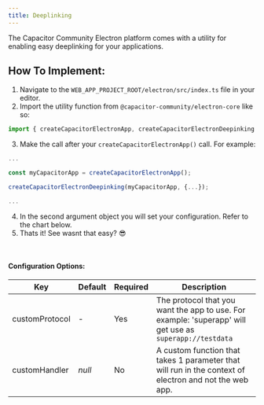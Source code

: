 ```yaml
---
title: Deeplinking
---
```


The Capacitor Community Electron platform comes with a utility for enabling easy deeplinking for your applications.

## How To Implement:

1. Navigate to the `WEB_APP_PROJECT_ROOT/electron/src/index.ts` file in your editor.
2. Import the utility function from `@capacitor-community/electron-core` like so: 
```typescript
import { createCapacitorElectronApp, createCapacitorElectronDeepinking } from "@capacitor-community/electron-core";
```
3. Make the call after your `createCapacitorElectronApp()` call. For example:
```typescript
...

const myCapacitorApp = createCapacitorElectronApp();

createCapacitorElectronDeepinking(myCapacitorApp, {...});

...
```
4. In the second argument object you will set your configuration. Refer to the chart below.
5. Thats it! See wasnt that easy? 😎

<br/>

#### Configuration Options:

| Key              | Default | Required | Description                                                                                                                    |
| ---------------- | ------- | -------- | ------------------------------------------------------------------------------------------------------------------------------ |
| customProtocol   | -       | Yes      | The protocol that you want the app to use. For example: 'superapp' will get use as `superapp://testdata`                       |
| customHandler    | _null_  | No       | A custom function that takes 1 parameter that will run in the context of electron and not the web app.                         |